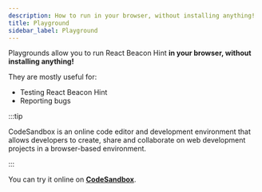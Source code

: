```yaml
---
description: How to run in your browser, without installing anything!
title: Playground
sidebar_label: Playground
---
```


Playgrounds allow you to run React Beacon Hint **in your browser, without installing anything!**

They are mostly useful for:

- Testing React Beacon Hint
- Reporting bugs

:::tip

CodeSandbox is an online code editor and development environment that allows developers to create, share and collaborate on web development projects in a browser-based environment.

:::

You can try it online on [**CodeSandbox**](https://codesandbox.io/p/github/moh3n9595/react-beacon-hint/main?file=%2FREADME.md&workspace=%257B%2522activeFileId%2522%253A%2522clf1mvuk30004g3iw08ap1mlo%2522%252C%2522openFiles%2522%253A%255B%2522%252FREADME.md%2522%255D%252C%2522sidebarPanel%2522%253A%2522EXPLORER%2522%252C%2522gitSidebarPanel%2522%253A%2522COMMIT%2522%252C%2522spaces%2522%253A%257B%2522clf1n193a01452e6fikvtm3o4%2522%253A%257B%2522key%2522%253A%2522clf1n193a01452e6fikvtm3o4%2522%252C%2522devtools%2522%253A%255B%257B%2522type%2522%253A%2522PREVIEW%2522%252C%2522taskId%2522%253A%2522dev%2522%252C%2522port%2522%253A3000%252C%2522key%2522%253A%2522clf1n1oi2019e2e6fz0teh9s1%2522%252C%2522isMinimized%2522%253Afalse%257D%252C%257B%2522type%2522%253A%2522PREVIEW%2522%252C%2522taskId%2522%253A%2522dev%2522%252C%2522port%2522%253A3001%252C%2522key%2522%253A%2522clf1n1jr5017f2e6fqifri9q8%2522%252C%2522isMinimized%2522%253Afalse%257D%255D%252C%2522name%2522%253A%2522Demo%2520%2526%2520Docs%2522%257D%257D%252C%2522currentSpace%2522%253A%2522clf1n193a01452e6fikvtm3o4%2522%252C%2522spacesOrder%2522%253A%255B%2522clf1n193a01452e6fikvtm3o4%2522%255D%252C%2522hideCodeEditor%2522%253Afalse%257D).
